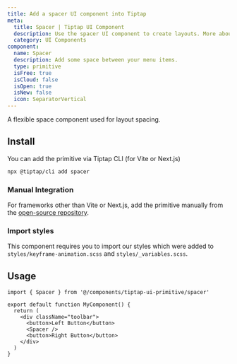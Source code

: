 ```yaml
---
title: Add a spacer UI component into Tiptap
meta:
  title: Spacer | Tiptap UI Component
  description: Use the spacer UI component to create layouts. More about the UI component in our documentation!
  category: UI Components
component:
  name: Spacer
  description: Add some space between your menu items.
  type: primitive
  isFree: true
  isCloud: false
  isOpen: true
  isNew: false
  icon: SeparatorVertical
---
```


A flexible space component used for layout spacing.

## Install
You can add the primitive via Tiptap CLI (for Vite or Next.js)

```bash
npx @tiptap/cli add spacer
```

### Manual Integration
For frameworks other than Vite or Next.js, add the primitive manually from the [open-source repository](https://github.com/ueberdosis/tiptap-ui-components/tree/main/apps/web/src/components/tiptap-ui-primitive/spacer).

### Import styles

This component requires you to import our styles which were added to `styles/keyframe-animation.scss` and `styles/_variables.scss`.

## Usage

```tsx
import { Spacer } from '@/components/tiptap-ui-primitive/spacer'

export default function MyComponent() {
  return (
    <div className="toolbar">
      <button>Left Button</button>
      <Spacer />
      <button>Right Button</button>
    </div>
  )
}
```
